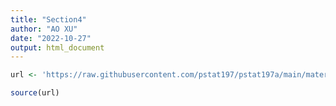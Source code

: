 ```yaml
---
title: "Section4"
author: "AO XU"
date: "2022-10-27"
output: html_document
---
```


```r
url <- 'https://raw.githubusercontent.com/pstat197/pstat197a/main/materials/scripts/package-installs.R'

source(url)
```

